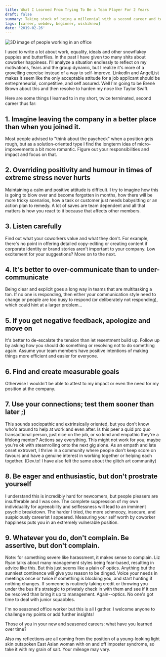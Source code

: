 ```yaml
---
title: What I Learned From Trying To Be a Team Player For 2 Years
draft: false
summary: Taking stock of being a millennial with a second career and two terminations in two years
tags: [career, webdev, beginner, wishiknew]
date: '2019-02-26'
---
```


![3D image of people working in an office](/static/images/blog/office.webp)

I used to write a lot about work, equality, ideals and other snowflakey puppies and butterflies. In the past I have given too many shits about coworker happiness. I'll analyze a situation endlessly to reflect on my motivations, fears and the group dynamic, but I realize it's more of a grovelling exercise instead of a way to self-improve. LinkedIn and AngelList makes it seem like the only acceptable attitude for a job applicant should be entrepreneurial, competitive, and self assured. Well I'm going to be Brené Brown about this and then resolve to harden my nose like Taylor Swift.

Here are some things I learned to in my short, twice terminated, second career thus far:

## 1. Imagine leaving the company in a better place than when you joined it.

Most people advised to "think about the paycheck" when a position gets rough, but as a solution-oriented type I find the longterm idea of micro-improvements a bit more romantic. Figure out your responsibilities and impact and focus on that.

## 2. Overriding positivity and humour in times of extreme stress never hurts

Maintaining a calm and positive attitude is difficult. I try to imagine how this is going to blow over and become forgotten in months, how there will be more tricky scenarios, how a task or customer just needs babysitting or an action plan to remedy. A lot of saves are team dependent and all that matters is how you react to it because that affects other members.

## 3. Listen carefully

Find out what your coworkers value and what they don't. For example, there's no point in offering detailed copy-editing or creating content if corporate identity or brand stories aren't important to your company. Low excitement for your suggestions? Move on to the next.

## 4. It's better to over-communicate than to under-communicate

Being clear and explicit goes a long way in teams that are multitasking a ton. If no one is responding, then either your communication style need to change or people are too busy to respond (or deliberately not responding), which could hint at a larger problem...

## 5. If you get negative feedback, apologize and move on

It's better to de-escalate the tension than let resentment build up. Follow up by asking how you should do something or resolving not to do something again. Assume your team members have positive intentions of making things more efficient and easier for everyone.

## 6. Find and create measurable goals

Otherwise I wouldn't be able to attest to my impact or even the need for my position at the company.

## 7. Use your connections; test them sooner than later ;)

This sounds sociopathic and extrinsically oriented, but you don't know who's around to help at work and even after. Is this peer a quid pro quo transactional person, just nice on the job, or so kind and empathic they're a lifelong mentor? Actions say everything. This might not work for you; maybe you're ok with steamrolling onto the next gig alone. As an empath and late onset extrovert, I thrive in a community where people don't keep score on favours and have a genuine interest in working together or helping each together. (Dev.to! I have also felt the same about the glitch art community)

## 8. Be eager and enthusiastic, but don't prostrate yourself

I understand this is incredibly hard for newcomers, but people pleasers are insufferable and I was one. The complete suppression of my own individuality for agreeability and selflessness will lead to an imminent psychic breakdown. The harder I tried, the more schmoozy, insecure, and suspiciously careerist I appeared. Measuring your self worth by coworker happiness puts you in an extremely vulnerable position.

## 9. Whatever you do, don't complain. Be assertive, but don't complain.

Note: for something severe like harassment, it makes sense to complain. Liz Ryan talks about many management styles being fear-based, resulting in advice like this. But this just seems like a plain ol' optics. Anything but the sunniest continence will give you reason to be dinged. Voice your needs in meetings once or twice if something is blocking you, and start hunting if nothing changes. If someone is routinely taking credit or throwing you under the bus it's strategic to privately check in with them and see if it can be resolved than bring it up to management. Again--optics. No one's got time to deal with junior squabbles.

I'm no seasoned office worker but this is all I gather. I welcome anyone to challenge my points or add further insights!

Those of you in your new and seasoned careers: what have you learned over time?

Also my reflections are all coming from the position of a young-looking light skin outspoken East Asian woman with on and off imposter syndrome, so take it with my grain of salt. Your mileage may vary.
